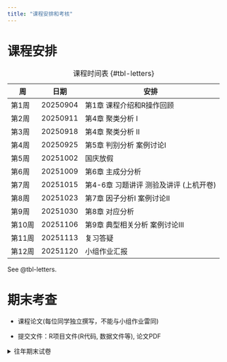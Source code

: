 ```yaml
---
title: "课程安排和考核"
---
```


# 课程安排

| 周     | 日期     | 安排               |
|--------|----------|--------------------|
| 第1周  | 20250904 | 第1章 课程介绍和R操作回顾|
| 第2周  | 20250911 | 第4章 聚类分析 I    |
| 第3周  | 20250918 | 第4章 聚类分析 II    |
| 第4周  | 20250925 | 第5章 判别分析  案例讨论I|
| 第5周  | 20251002 | 国庆放假           |
| 第6周  | 20251009 | 第6章 主成分分析   |
| 第7周  | 20251015 | 第4-6章 习题讲评 测验及讲评 (上机开卷) |
| 第8周  | 20251023 | 第7章 因子分析I 案例讨论II |
| 第9周  | 20251030 | 第8章 对应分析   |
| 第10周 | 20251106 | 第9章 典型相关分析 案例讨论III|
| 第11周 | 20251113 | 复习答疑 |
| 第12周 | 20251120 | 小组作业汇报       |

: 课程时间表 {#tbl-letters}

See @tbl-letters.



# 期末考查

-   课程论文(每位同学独立撰写，不能与小组作业雷同)

-   提交文件：R项目文件(R代码, 数据文件等), 论文PDF

<details>

<summary>往年期末试卷</summary>

<img src="img/final.png" alt="往年期末试卷">

# 往年测验

<img src="img/link.png" style="width: 24px; height: 24px;margin-right: 10px">[测验试卷](https://lizongzhang.github.io/mvs/2022-Multivariate-Stat-Quiz.html)

